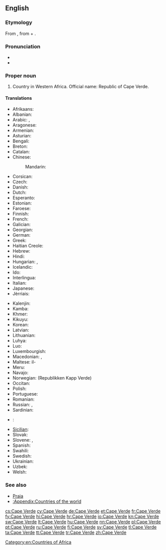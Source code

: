 ==English==
{{wikipedia}}

===Etymology===
From {{etyl|pt|en}} {{term|Cabo Verde|lang=pt}}, from {{term|cabo|lang=pt|tr=cape}} + {{term|verde|lang=pt|tr=green}}.

===Pronunciation===
* {{IPA|/keɪpˈvɝd/|lang=en}}
* {{audio|En-Cape Verde.ogg|Audio}}

===Proper noun===
{{en-proper noun}}

# Country in Western Africa. Official name: Republic of Cape Verde.

====Translations====
{{trans-top|country in Western Africa}}
* Afrikaans: {{t|af|Kaap Verde}}
* Albanian: {{t+|sq|Kepi i Gjelbër}}
* Arabic: {{t|ar|كاب فيردي|m|tr=kaab fiirdi}}, {{t|ar|الرأس الأخضر|m|tr=al-ra's al-'ákhDar}}
* Aragonese: {{t|an|Cabo Verde|m}}
* Armenian: {{t|hy|Կաբո-Վերդե|tr=Kabo-Verde}}
* Asturian: {{t+|ast|Cabu Verde|m}}
* Bengali: {{t|bn|কেপ ভার্দ}}
* Breton: {{t|br|Kab Glas}}
* Catalan: {{t+|ca|Cap Verd|m}}
* Chinese:
*: Mandarin: {{t|cmn|佛得角|tr=Fódéjiǎo|sc=Hani}}
* Corsican: {{t|co|Capu Verde}}
* Czech: {{t+|cs|Kapverdy|m-p}}
* Danish: {{t|da|Kap Verde}}
* Dutch: {{t+|nl|Kaapverdië}}
* Esperanto: {{t|eo|Kabo-Verdo}}
* Estonian: {{t|et|Roheneemesaared}}
* Faroese: {{t|fo|Grønhøvdaoyggjarnar}}
* Finnish: {{t+|fi|Kap Verde}}
* French: {{t+|fr|Cap-Vert}}
* Galician: {{t+|gl|Cabo Verde|m}}
* Georgian: {{t|ka|კაბო-ვერდე|tr=kabo-verde|sc=Geor}}
* German: {{t+|de|Kap Verde}}
* Greek: {{t|el|Πράσινο Ακρωτήριο|n|tr=Prásino Akrotírio}}
* Haitian Creole: {{t|ht|Kap Vè}}
* Hebrew: {{t|he|כף ורדה}}
* Hindi: {{t|hi|केप वर्डे|tr=kēp varḍē}}
* Hungarian: {{t+|hu|Zöld-foki Köztársaság}}, {{t|hu|Zöld-foki-szigetek}}
* Icelandic: {{t+|is|Grænhöfðaeyjar|f-p}}
* Ido: {{t+|io|Kabverdo}}
* Interlingua: {{t|ia|Capo Verde}}
* Italian: {{t|it|Capo Verde}}
* Japanese: {{t+|ja|カーボベルデ|tr=Kāboberude}}
* Jèrriais: {{t|roa-jer|Vèrt Cap|m}}
{{trans-mid}}
* Kalenjin: {{t|kln|Kep Vad}}
* Kamba: {{t|kam|Kepu Vad}}
* Khmer: {{t+|km|កាប់វែរ|tr=kab vaer|sc=Khmr}}
* Kikuyu: {{t|ki|Kepu Vad}}
* Korean: {{t+|ko|카보베르데|tr=Kabobereude|sc=Hang}}
* Latvian: {{t|lv|Kaboverde}}
* Lithuanian: {{t+|lt|Žaliasis Kyšulys}}
* Luhya: {{t|luy|Kepu Vad}}
* Luo: {{t|luo|Kep Vad}}
* Luxembourgish: {{t|lb|Kap Verde}}
* Macedonian: {{t|mk|Зелено’ртска Република|p|tr=Zeleno'rtska Repúblika}}, {{t|mk|Зелено’ртски Острови|p|tr=Zeleno'rtski Óstrovi}}
* Maltese: il-{{t|mt|Kape Verde}}
* Meru: {{t|mer|Kepu Vad}}
* Navajo: {{t|nv|Tónteel Bibąąh Dootłʼizhí}}
* Norwegian: {{t+|no|Kapp Verde}} (Republikken Kapp Verde)
* Occitan: {{t|oc|Cap Verd|m}}
* Polish: {{t+|pl|Republika Zielonego Przylądka|f}}
* Portuguese: {{t+|pt|Cabo Verde}}
* Romanian: {{t|ro|Capul Verde|n}}
* Russian: {{t+|ru|Кабо-Верде|f|tr=Kábo-Vérde}}, {{t|ru|Острова Зелёного Мыса|m-p|tr=Ostrová Zeljónovo Mýsa}}
* Sardinian: {{t|sc|Cabu Birde}}
* {{ttbc|sh}}: {{t|sh|Zelenortska Republika|f}}
* [[Sicilian]]: {{t|scn|Capu Virdi}}
* Slovak: {{t|sk|Kapverdy|m-p}}
* Slovene: {{t|sl|Kapvêrdski otóki|m-p}}, {{t|sl|Zelenoŕtski otóki|m-p}}
* Spanish: {{t+|es|Cabo Verde|m}}
* Swahili: {{t+|sw|Kepuvede}}
* Swedish: {{t+|sv|Kap Verde}}
* Ukrainian: {{t+|uk|Кабо-Верде|sc=Cyrl}}
* Uzbek: {{t|uz|Keyp Verd}}
* Welsh: {{t+|cy|Cabo Verde}}
{{trans-bottom}}

===See also===
* [[Praia]]
* [[:Appendix:Countries of the world]]

[[Category:en:Countries of Africa]]

[[cs:Cape Verde]]
[[cy:Cape Verde]]
[[de:Cape Verde]]
[[et:Cape Verde]]
[[fr:Cape Verde]]
[[fy:Cape Verde]]
[[hi:Cape Verde]]
[[hr:Cape Verde]]
[[io:Cape Verde]]
[[kn:Cape Verde]]
[[sw:Cape Verde]]
[[lt:Cape Verde]]
[[hu:Cape Verde]]
[[nn:Cape Verde]]
[[pl:Cape Verde]]
[[pt:Cape Verde]]
[[ru:Cape Verde]]
[[fi:Cape Verde]]
[[sv:Cape Verde]]
[[tl:Cape Verde]]
[[ta:Cape Verde]]
[[tt:Cape Verde]]
[[tr:Cape Verde]]
[[zh:Cape Verde]]